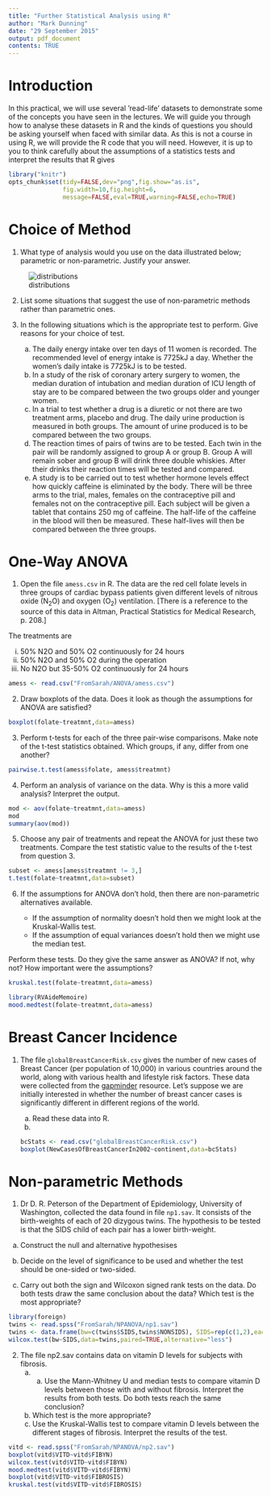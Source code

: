 ```yaml
---
title: "Further Statistical Analysis using R"
author: "Mark Dunning"
date: "29 September 2015"
output: pdf_document
contents: TRUE
---
```


# Introduction



In this practical, we will use several ’read-life’ datasets to demonstrate some of the concepts you have
seen in the lectures. We will guide you through how to analyse these datasets in R and the kinds
of questions you should be asking yourself when faced with similar data. As this is not a course in using R, we will provide the R code that you will need. However, it is up to you to think carefully about the assumptions of a statistics tests and interpret the results that R gives

```r
library("knitr")
opts_chunk$set(tidy=FALSE,dev="png",fig.show="as.is",
               fig.width=10,fig.height=6,
               message=FALSE,eval=TRUE,warning=FALSE,echo=TRUE)
```



# Choice of Method

1. What type of analysis would you use on the data illustrated below; parametric or non-parametric. Justify your answer.

![distributions](images/distributions.png)

2. List some situations that suggest the use of non-parametric methods rather than parametric ones.

3. In the following situations which is the appropriate test to perform.  Give reasons for your choice of test.
    a) The daily energy intake over ten days of 11 women is recorded.  The recommended level of energy intake is 7725kJ a day.  Whether the women’s daily intake is 7725kJ is to be tested. 
    b) In a study of the risk of coronary artery surgery to women, the median duration of intubation and median duration of ICU length of stay are to be compared between the two groups older and younger women. 
    c) In a trial to test whether a drug is a diuretic or not there are two treatment arms, placebo and drug.  The daily urine production is measured in both groups.  The amount of urine produced is to be compared between the two groups.
    d) The reaction times of pairs of twins are to be tested.  Each twin in the pair will be randomly assigned to group A or group B.  Group A will remain sober and group B will drink three double whiskies.  After their drinks their reaction times will be tested and compared.  
    e) A study is to be carried out to test whether hormone levels effect how quickly caffeine is eliminated by the body.  There will be three arms to the trial, males, females on the contraceptive pill and females not on the contraceptive pill.  Each subject will be given a tablet that contains 250 mg of caffeine.  The half-life of the caffeine in the blood will then be measured.  These half-lives will then be compared between the three groups.


# One-Way ANOVA

1. Open the file `amess.csv` in R. The data are the red cell folate levels in three groups of cardiac bypass patients given different levels of nitrous oxide (N$_2$O) and oxygen (O$_2$) ventilation. [There is a reference to the source of this data in Altman, Practical Statistics for Medical Research, p. 208.]

The treatments are

i) 50% N2O and 50% O2 continuously for 24 hours
ii) 50% N2O and 50% O2 during the operation
iii) No N2O but 35-50% O2 continuously for 24 hours

```r
amess <- read.csv("FromSarah/ANOVA/amess.csv")
```


2. Draw boxplots of the data. Does it look as though the assumptions for ANOVA are satisfied?

```r
boxplot(folate~treatmnt,data=amess)
```

3. Perform t-tests for each of the three pair-wise comparisons. Make note of the t-test statistics obtained. Which groups, if any, differ from one another?

```r
pairwise.t.test(amess$folate, amess$treatmnt)
```

4. Perform an analysis of variance on the data. Why is this a more valid analysis? Interpret the output.

```r
mod <- aov(folate~treatmnt,data=amess)
mod
summary(aov(mod))
```

5. Choose any pair of treatments and repeat the ANOVA for just these two treatments. Compare the test statistic value to the results of the t-test from question 3.

```r
subset <- amess[amess$treatmnt != 3,]
t.test(folate~treatmnt,data=subset)
```

6. If the assumptions for ANOVA don’t hold, then there are non-parametric alternatives available. 

    + If the assumption of normality doesn’t hold then we might look at the Kruskal-Wallis test. 
    + If the assumption of equal variances doesn’t hold then we might use the median test.

Perform these tests. Do they give the same answer as ANOVA? If not, why not? How important were the assumptions?


```r
kruskal.test(folate~treatmnt,data=amess)

library(RVAideMemoire)
mood.medtest(folate~treatmnt,data=amess)
```

# Breast Cancer Incidence

1. The file `globalBreastCancerRisk.csv` gives the number of new cases of Breast Cancer (per population of 10,000) in various countries around the world, along with various health and lifestyle risk factors. These data were collected from the [gapminder](www.gapminder.org) resource. Let's suppose we are initially interested in whether the number of breast cancer cases is significantly different in different regions of the world.

    a) Read these data into R.
    b) 
```r
bcStats <- read.csv("globalBreastCancerRisk.csv")
boxplot(NewCasesOfBreastCancerIn2002~continent,data=bcStats)
```
    


    
# Non-parametric Methods

1.  Dr D. R. Peterson of the Department of Epidemiology, University of Washington, collected the data found in file `np1.sav`.  It consists of the birth-weights of each of 20 dizygous twins.  The hypothesis to be tested is that the SIDS child of each pair has a lower birth-weight.     

  a) Construct the null and alternative hypothesises
  
  b) Decide on the level of significance to be used and whether the test should be one-sided or two-sided.

  c) Carry out both the sign and Wilcoxon signed rank tests on the data.  Do both tests draw the same conclusion about the data?  Which test is the most appropriate?
  
  
```r
library(foreign)
twins <- read.spss("FromSarah/NPANOVA/np1.sav")
twins <- data.frame(bw=c(twins$SIDS,twins$NONSIDS), SIDS=rep(c(1,2),each=20))
wilcox.test(bw~SIDS,data=twins,paired=TRUE,alternative="less")
```


2. The file np2.sav contains data on vitamin D levels for subjects with fibrosis.
    a) a. Use the Mann-Whitney U and median tests to compare vitamin D levels between those with and without fibrosis.  Interpret the results from both tests. Do both tests reach the same conclusion?
    b) Which test is the more appropriate?
    c) Use the Kruskal-Wallis test to compare vitamin D levels between the different stages of fibrosis.  Interpret the results of the test.
    
```r
vitd <- read.spss("FromSarah/NPANOVA/np2.sav")
boxplot(vitd$VITD~vitd$FIBYN)
wilcox.test(vitd$VITD~vitd$FIBYN)
mood.medtest(vitd$VITD~vitd$FIBYN)
boxplot(vitd$VITD~vitd$FIBROSIS)
kruskal.test(vitd$VITD~vitd$FIBROSIS)
```



